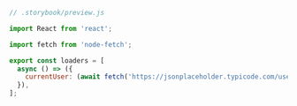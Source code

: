 ```js
// .storybook/preview.js

import React from 'react';

import fetch from 'node-fetch';

export const loaders = [
  async () => ({
    currentUser: (await fetch('https://jsonplaceholder.typicode.com/users/1')).json(),
  }),
];
```